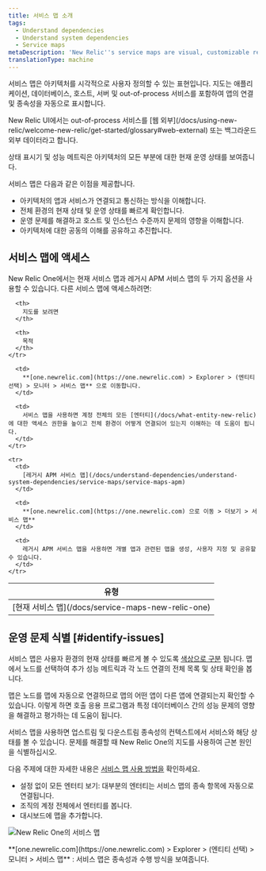 ```yaml
---
title: 서비스 맵 소개
tags:
  - Understand dependencies
  - Understand system dependencies
  - Service maps
metaDescription: 'New Relic''s service maps are visual, customizable representations of your application architecture.'
translationType: machine
---
```


서비스 맵은 아키텍처를 시각적으로 사용자 정의할 수 있는 표현입니다. 지도는 애플리케이션, 데이터베이스, 호스트, 서버 및 out-of-process 서비스를 포함하여 앱의 연결 및 종속성을 자동으로 표시합니다.

<Callout variant="tip">
  New Relic UI에서는 out-of-process 서비스를 [웹 외부](/docs/using-new-relic/welcome-new-relic/get-started/glossary#web-external) 또는 백그라운드 외부 데이터라고 합니다.
</Callout>

상태 표시기 및 성능 메트릭은 아키텍처의 모든 부분에 대한 현재 운영 상태를 보여줍니다.

서비스 맵은 다음과 같은 이점을 제공합니다.

* 아키텍처의 앱과 서비스가 연결되고 통신하는 방식을 이해합니다.
* 전체 환경의 현재 상태 및 운영 상태를 빠르게 확인합니다.
* 운영 문제를 해결하고 호스트 및 인스턴스 수준까지 문제의 영향을 이해합니다.
* 아키텍처에 대한 공동의 이해를 공유하고 추진합니다.

## 서비스 맵에 액세스

New Relic One에서는 현재 서비스 맵과 레거시 APM 서비스 맵의 두 가지 옵션을 사용할 수 있습니다. 다른 서비스 맵에 액세스하려면:

<table>
  <thead>
    <tr>
      <th style={{ width: "150px" }}>
        유형
      </th>

      <th>
        지도를 보려면
      </th>

      <th>
        목적
      </th>
    </tr>
  </thead>

  <tbody>
    <tr>
      <td>
        [현재 서비스 맵](/docs/service-maps-new-relic-one)
      </td>

      <td>
        **[one.newrelic.com](https://one.newrelic.com) > Explorer > (엔티티 선택) > 모니터 > 서비스 맵** 으로 이동합니다.
      </td>

      <td>
        서비스 맵을 사용하면 계정 전체의 모든 [엔터티](/docs/what-entity-new-relic) 에 대한 액세스 권한을 높이고 전체 환경이 어떻게 연결되어 있는지 이해하는 데 도움이 됩니다.
      </td>
    </tr>

    <tr>
      <td>
        [레거시 APM 서비스 맵](/docs/understand-dependencies/understand-system-dependencies/service-maps/service-maps-apm)
      </td>

      <td>
        **[one.newrelic.com](https://one.newrelic.com) 으로 이동 > 더보기 > 서비스 맵**
      </td>

      <td>
        레거시 APM 서비스 맵을 사용하면 개별 앱과 관련된 맵을 생성, 사용자 지정 및 공유할 수 있습니다.
      </td>
    </tr>
  </tbody>
</table>

## 운영 문제 식별 [#identify-issues]

서비스 맵은 사용자 환경의 현재 상태를 빠르게 볼 수 있도록 [색상으로 구분](/docs/understand-dependencies/understand-system-dependencies/service-maps/service-maps-new-relic-one#alerts) 됩니다. 맵에서 노드를 선택하여 추가 성능 메트릭과 각 노드 연결의 전체 목록 및 상태 확인을 봅니다.

맵은 노드를 맵에 자동으로 연결하므로 맵의 어떤 앱이 다른 앱에 연결되는지 확인할 수 있습니다. 이렇게 하면 호출 응용 프로그램과 특정 데이터베이스 간의 성능 문제의 영향을 해결하고 평가하는 데 도움이 됩니다.

서비스 맵을 사용하면 업스트림 및 다운스트림 종속성의 컨텍스트에서 서비스와 해당 상태를 볼 수 있습니다. 문제를 해결할 때 New Relic One의 지도를 사용하여 근본 원인을 식별하십시오.

다음 주제에 대한 자세한 내용은 [서비스 맵 사용 방법을](/docs/understand-dependencies/understand-system-dependencies/service-maps/service-maps-new-relic-one) 확인하세요.

* 설정 없이 모든 엔터티 보기: 대부분의 엔터티는 서비스 맵의 종속 항목에 자동으로 연결됩니다.
* 조직의 계정 전체에서 엔터티를 봅니다.
* 대시보드에 맵을 추가합니다.

![New Relic One의 서비스 맵](./images/NR1_service_maps.png "NR1_service_maps.png")

<figcaption>
  **[one.newrelic.com](https://one.newrelic.com) > Explorer > (엔티티 선택) > 모니터 > 서비스 맵** : 서비스 맵은 종속성과 수행 방식을 보여줍니다.
</figcaption>
